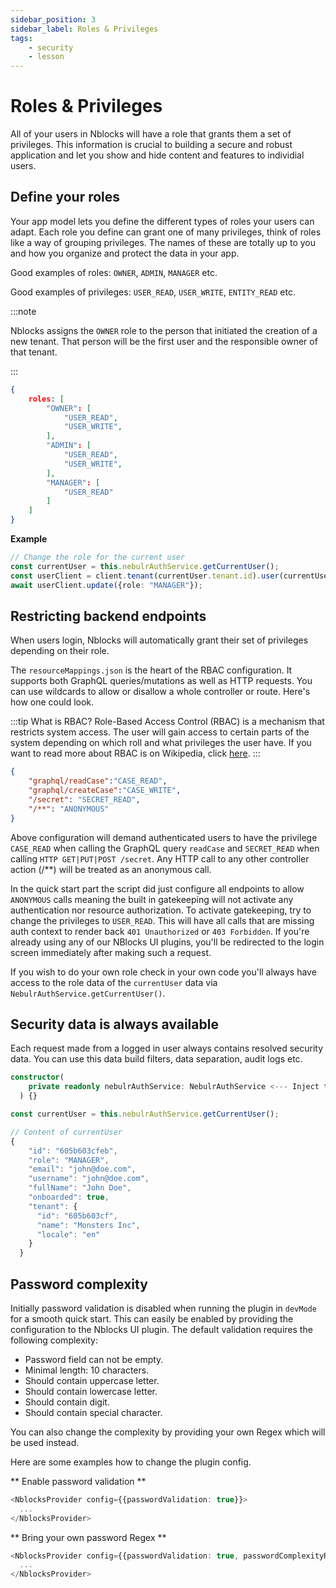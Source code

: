 ```yaml
---
sidebar_position: 3
sidebar_label: Roles & Privileges
tags:
    - security
    - lesson
---
```



# Roles & Privileges
All of your users in Nblocks will have a role that grants them a set of privileges. 
This information is crucial to building a secure and robust application and let you show and hide content and features to individial users.

## Define your roles
Your app model lets you define the different types of roles your users can adapt. 
Each role you define can grant one of many privileges, think of roles like a way of grouping privileges. 
The names of these are totally up to you and how you organize and protect the data in your app.

Good examples of roles: `OWNER`, `ADMIN`, `MANAGER` etc.

Good examples of privileges: `USER_READ`, `USER_WRITE`, `ENTITY_READ` etc.

:::note

Nblocks assigns the `OWNER` role to the person that initiated the creation of a new tenant. That person will be the first user and the responsible owner of that tenant.

:::


```json
{
    roles: [
        "OWNER": [
            "USER_READ",
            "USER_WRITE",
        ],
        "ADMIN": [
            "USER_READ",
            "USER_WRITE",
        ],
        "MANAGER": [
            "USER_READ"
        ]
    ]
}
```

**Example**
<Tabs>
<TabItem value="nestjs" label="NestJS" default>

```typescript
// Change the role for the current user
const currentUser = this.nebulrAuthService.getCurrentUser();
const userClient = client.tenant(currentUser.tenant.id).user(currentUser.id);
await userClient.update({role: "MANAGER"});
```

</TabItem>
</Tabs>

## Restricting backend endpoints
When users login, Nblocks will automatically grant their set of privileges depending on their role.

The `resourceMappings.json` is the heart of the RBAC configuration. It supports both GraphQL queries/mutations as well as HTTP requests. You can use wildcards to allow or disallow a whole controller or route. Here's how one could look.

:::tip What is RBAC?
Role-Based Access Control (RBAC) is a mechanism that restricts system access. The user will gain access to certain parts of the system depending on which roll and what privileges the user have. If you want to read more about RBAC is on Wikipedia, click [here](https://en.wikipedia.org/wiki/Role-based_access_control).
:::

```json title=nblocks/config/resourceMappings.json
{
    "graphql/readCase":"CASE_READ",
    "graphql/createCase":"CASE_WRITE",
    "/secret": "SECRET_READ",
    "/**": "ANONYMOUS"
}
```

Above configuration will demand authenticated users to have the privilege `CASE_READ` when calling the GraphQL query `readCase` and `SECRET_READ` when calling `HTTP GET|PUT|POST /secret`. Any HTTP call to any other controller action (/\*\*) will be treated as an anonymous call.

In the quick start part the script did just configure all endpoints to allow `ANONYMOUS` calls meaning the built in gatekeeping will not activate any authentication nor resource authorization. To activate gatekeeping, try to change the privileges to `USER_READ`. This will have all calls that are missing auth context to render back `401 Unauthorized` or `403 Forbidden`. If you're already using any of our NBlocks UI plugins, you'll be redirected to the login screen immediately after making such a request.

If you wish to do your own role check in your own code you'll always have access to the role data of the `currentUser` data via `NebulrAuthService.getCurrentUser()`.

## Security data is always available
Each request made from a logged in user always contains resolved security data. You can use this data build filters, data separation, audit logs etc.
<Tabs>
<TabItem value="nestjs" label="NestJS" default>

```typescript
constructor(
    private readonly nebulrAuthService: NebulrAuthService <--- Inject the NebulrAuthService
  ) {}

const currentUser = this.nebulrAuthService.getCurrentUser();

// Content of currentUser
{
    "id": "605b603cfeb",
    "role": "MANAGER",
    "email": "john@doe.com",
    "username": "john@doe.com",
    "fullName": "John Doe",
    "onboarded": true,
    "tenant": {
      "id": "605b603cf",
      "name": "Monsters Inc",
      "locale": "en"
    }
  }
```

</TabItem>
</Tabs>

## Password complexity
Initially password validation is disabled when running the plugin in `devMode` for a smooth quick start. This can easily be enabled by providing the configuration to the Nblocks UI plugin.
The default validation requires the following complexity:
- Password field can not be empty.
- Minimal length: 10 characters.
- Should contain uppercase letter.
- Should contain lowercase letter.
- Should contain digit.
- Should contain special character.

You can also change the complexity by providing your own Regex which will be used instead.

Here are some examples how to change the plugin config.

<Tabs>
<TabItem value="react" label="React" default>

** Enable password validation **
```typescript
<NblocksProvider config={{passwordValidation: true}}>
  ...
</NblocksProvider>
```

** Bring your own password Regex **
```typescript
<NblocksProvider config={{passwordValidation: true, passwordComplexityRegex: /^(?=.*[A-z])(?=.*[A-Z])(?=.*[0-9])(?=.*[$@])(?!.*[iIoO])\S{6,12}$/ }}>
  ...
</NblocksProvider>
```

</TabItem>
</Tabs>
